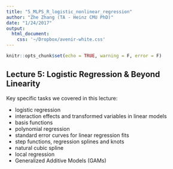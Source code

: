 ```yaml
---
title: "5_MLPS_R_logistic_nonlinear_regression"
author: "Zhe Zhang (TA - Heinz CMU PhD)"
date: "1/24/2017"
output: 
  html_document:
    css: '~/Dropbox/avenir-white.css'
---
```


```r
knitr::opts_chunk$set(echo = TRUE, warning = F, error = F)
```

## Lecture 5: Logistic Regression & Beyond Linearity

Key specific tasks we covered in this lecture:

* logistic regression
* interaction effects and transformed variables in linear models
* basis functions
* polynomial regression
* standard error curves for linear regression fits
* step functions, regression splines and knots
* natural cubic spline
* local regression
* Generalized Additive Models (GAMs)
